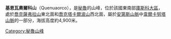 {{Coord|13|10|39|S|73|0|38|W|display=title}}

'''基恩瓦奧爾科山'''（Quenuaorco），是[[秘魯|秘魯]]的山峰，位於該國東南部[[庫斯科大區|庫斯科大區]]，處於[[喬克薩弗拉山|喬克薩弗拉山]]東北面和[[喬克塔卡爾波山|喬克塔卡爾波山]]西北面，屬於[[安第斯山脈|安第斯山脈]]中[[韋爾卡努塔山脈|韋爾卡努塔山脈]]的一部分，海拔高度約4,900米。

{{Peru-geo-stub}}
[[Category:秘魯山峰|Category:秘魯山峰]]